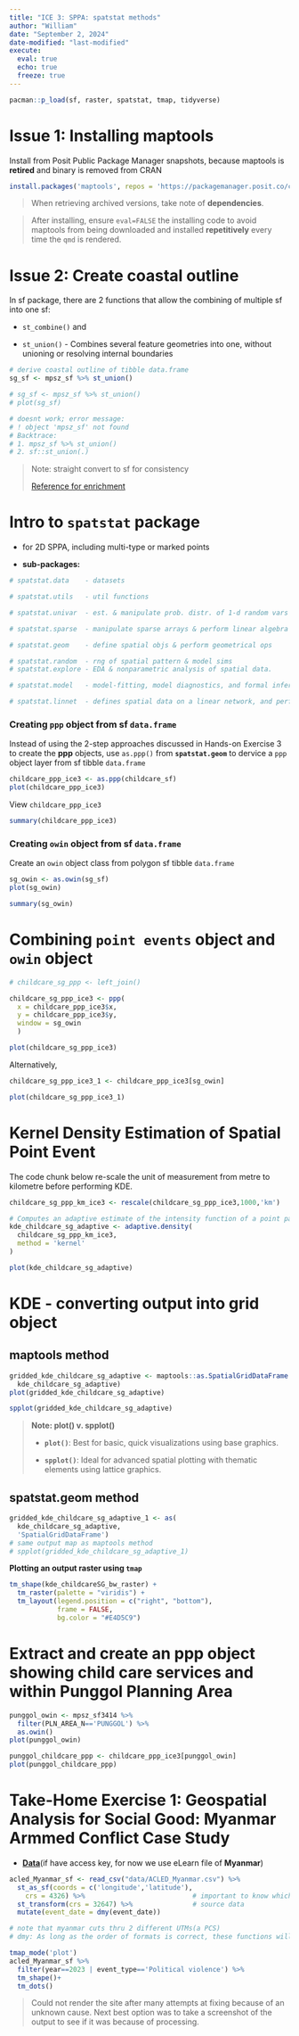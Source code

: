 ```yaml
---
title: "ICE 3: SPPA: spatstat methods"
author: "William"
date: "September 2, 2024"
date-modified: "last-modified"
execute: 
  eval: true
  echo: true
  freeze: true
---
```


```r
pacman::p_load(sf, raster, spatstat, tmap, tidyverse)
```

# Issue 1: Installing maptools

Install from Posit Public Package Manager snapshots, because maptools is **retired** and binary is removed from CRAN

```r
install.packages('maptools', repos = 'https://packagemanager.posit.co/cran/2023-10-13')
```

> When retrieving archived versions, take note of **dependencies**.

> After installing, ensure `eval=FALSE` the installing code to avoid maptools from being downloaded and installed **repetitively** every time the `qmd` is rendered.

# Issue 2: Create coastal outline

In sf package, there are 2 functions that allow the combining of multiple sf into one sf:

-   `st_combine()` and

-   `st_union()` - Combines several feature geometries into one, without unioning or resolving internal boundaries

``` r
# derive coastal outline of tibble data.frame
sg_sf <- mpsz_sf %>% st_union()
```

```r
# sg_sf <- mpsz_sf %>% st_union()
# plot(sg_sf)

# doesnt work; error message:
# ! object 'mpsz_sf' not found
# Backtrace:
# 1. mpsz_sf %>% st_union()
# 2. sf::st_union(.)
```

> Note: straight convert to sf for consistency
>
> [Reference for enrichment](https://r-spatial.github.io/sf/reference/st_as_sf.html?q=ppp#ref-usage)

# Intro to `spatstat` package

-   for 2D SPPA, including multi-type or marked points

-   **sub-packages:**

```r
# spatstat.data    - datasets

# spatstat.utils   - util functions

# spatstat.univar  - est. & manipulate prob. distr. of 1-d random vars

# spatstat.sparse  - manipulate sparse arrays & perform linear algebra

# spatstat.geom    - define spatial objs & perform geometrical ops 

# spatstat.random  - rng of spatial pattern & model sims
# spatstat.explore - EDA & nonparametric analysis of spatial data.

# spatstat.model   - model-fitting, model diagnostics, and formal inference.

# spatstat.linnet  - defines spatial data on a linear network, and performs geometrical operations and statistical analysis on such data.
```

### Creating `ppp` object from sf `data.frame`

Instead of using the 2-step approaches discussed in Hands-on Exercise 3 to create the **ppp** objects, use `as.ppp()` from **`spatstat.geom`** to dervice a `ppp` object layer from sf tibble `data.frame`

```r
childcare_ppp_ice3 <- as.ppp(childcare_sf)
plot(childcare_ppp_ice3)
```

View `childcare_ppp_ice3`

```r
summary(childcare_ppp_ice3)
```

### Creating **`owin`** object from sf `data.frame`

Create an `owin` object class from polygon sf tibble `data.frame`

```r
sg_owin <- as.owin(sg_sf)
plot(sg_owin)
```

```r
summary(sg_owin)
```

# Combining `point events` object and `owin` object

```r
# childcare_sg_ppp <- left_join()

childcare_sg_ppp_ice3 <- ppp(
  x = childcare_ppp_ice3$x,
  y = childcare_ppp_ice3$y,
  window = sg_owin
  )
```

```r
plot(childcare_sg_ppp_ice3)
```

Alternatively,

```r
childcare_sg_ppp_ice3_1 <- childcare_ppp_ice3[sg_owin]
```

```r
plot(childcare_sg_ppp_ice3_1)
```

# Kernel Density Estimation of Spatial Point Event

The code chunk below re-scale the unit of measurement from metre to kilometre before performing KDE.

```r
childcare_sg_ppp_km_ice3 <- rescale(childcare_sg_ppp_ice3,1000,'km')

# Computes an adaptive estimate of the intensity function of a point pattern.
kde_childcare_sg_adaptive <- adaptive.density(
  childcare_sg_ppp_km_ice3,
  method = 'kernel'
)

plot(kde_childcare_sg_adaptive)
```

# KDE - converting output into grid object

::: panel-tabset
## maptools method

```r
gridded_kde_childcare_sg_adaptive <- maptools::as.SpatialGridDataFrame.im(
  kde_childcare_sg_adaptive)
plot(gridded_kde_childcare_sg_adaptive)
```

```r
spplot(gridded_kde_childcare_sg_adaptive)
```

> **Note: plot() v. spplot()**
>
> -   **`plot()`**: Best for basic, quick visualizations using base graphics.
>
> -   **`spplot()`**: Ideal for advanced spatial plotting with thematic elements using lattice graphics.

## spatstat.geom method

```r
gridded_kde_childcare_sg_adaptive_1 <- as(
  kde_childcare_sg_adaptive,
  'SpatialGridDataFrame')
# same output map as maptools method
# spplot(gridded_kde_childcare_sg_adaptive_1) 
```
:::

**Plotting an output raster using `tmap`**

```r
tm_shape(kde_childcareSG_bw_raster) + 
  tm_raster(palette = "viridis") +
  tm_layout(legend.position = c("right", "bottom"), 
            frame = FALSE,
            bg.color = "#E4D5C9")
```

# Extract and create an ppp object showing child care services and within Punggol Planning Area

```r
punggol_owin <- mpsz_sf3414 %>% 
  filter(PLN_AREA_N=='PUNGGOL') %>% 
  as.owin()
plot(punggol_owin)
```

```r
punggol_childcare_ppp <- childcare_ppp_ice3[punggol_owin]
plot(punggol_childcare_ppp)
```

# Take-Home Exercise 1: Geospatial Analysis for Social Good: Myanmar Armmed Conflict Case Study

-   [**Data**](https://acleddata.com/data/)(if have access key, for now we use eLearn file of **Myanmar**)

```r
acled_Myanmar_sf <- read_csv("data/ACLED_Myanmar.csv") %>% 
  st_as_sf(coords = c('longitude','latitude'),
    crs = 4326) %>%                           # important to know which PCS to use
  st_transform(crs = 32647) %>%               # source data
  mutate(event_date = dmy(event_date))

# note that myanmar cuts thru 2 different UTMs(a PCS)
# dmy: As long as the order of formats is correct, these functions will parse dates correctly even when the input vectors contain differently formatted dates.

```

```r
tmap_mode('plot')
acled_Myanmar_sf %>% 
  filter(year==2023 | event_type=='Political violence') %>% 
  tm_shape()+
  tm_dots()
```

> Could not render the site after many attempts at fixing because of an unknown cause. Next best option was to take a screenshot of the output to see if it was because of processing.
